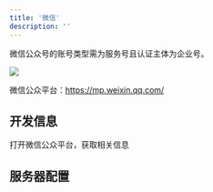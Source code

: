 ```yaml
---
title: '微信'
description: ''
---
```



<Warning>
    微信公众号的账号类型需为服务号且认证主体为企业号。
</Warning>

![](/install/auth/wechat-01.png)

微信公众平台：https://mp.weixin.qq.com/

## 开发信息

打开微信公众平台，获取相关信息

## 服务器配置

